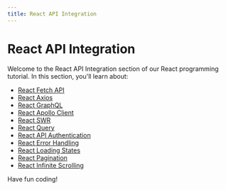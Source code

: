 ```yaml
---
title: React API Integration
---
```


# React API Integration

Welcome to the React API Integration section of our React programming tutorial. In this section, you'll learn about:

- [React Fetch API](./0-react-fetch-api.mdx)
- [React Axios](./1-react-axios.mdx)
- [React GraphQL](./2-react-graphql.mdx)
- [React Apollo Client](./3-react-apollo-client.mdx)
- [React SWR](./4-react-swr.mdx)
- [React Query](./5-react-query.mdx)
- [React API Authentication](./6-react-api-authentication.mdx)
- [React Error Handling](./7-react-error-handling.mdx)
- [React Loading States](./8-react-loading-states.mdx)
- [React Pagination](./9-react-pagination.mdx)
- [React Infinite Scrolling](./10-react-infinite-scrolling.mdx)

Have fun coding!